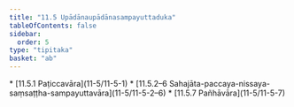 ```yaml
---
title: "11.5 Upādānaupādānasampayuttaduka"
tableOfContents: false
sidebar:
  order: 5
type: "tipitaka"
basket: "ab"
---
```



<DynamicBreadcrumb />



<TableOfContents>
* [11.5.1 Paṭiccavāra](11-5/11-5-1)
* [11.5.2–6 Sahajāta-paccaya-nissaya-saṃsaṭṭha-sampayuttavāra](11-5/11-5-2–6)
* [11.5.7 Pañhāvāra](11-5/11-5-7)
</TableOfContents>